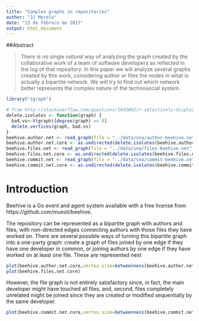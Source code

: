 ```yaml
---
title: "Complex graphs in repositories"
author: "JJ Merelo"
date: "13 de febrero de 2017"
output: html_document
---
```


##Abstract

>There is no single *natural* way of analyzing the graph created by the collaborative work of a team of software developers as reflected in the log of that repository. In this paper we will analyze several graphs created by this work, considering author or files the nodes in what is actually a bipartite network. We will try to find out which network better represents the complex nature of the technosocial system.

```r
library("igraph")

# from http://stackoverflow.com/questions/5643002/r-selectively-display-nodes-when-plotting-an-igraph
delete.isolates <- function(graph) {
  bad.vs<-V(graph)[degree(graph) == 0]
  delete.vertices(graph, bad.vs)
}
beehive.author.net <- read_graph(file = "../data/sna/author-beehive.net", format = 'pajek')
beehive.author.net.core <- as.undirected(delete.isolates(beehive.author.net), mode='each')
beehive.files.net <- read_graph(file = "../data/sna/files-beehive.net", format = 'pajek')
beehive.files.net.core <- as.undirected(delete.isolates(beehive.files.net), mode='each')
beehive.commit.net <- read_graph(file = "../data/sna/commit-beehive.net", format = 'pajek')
beehive.commit.net.core <- as.undirected(delete.isolates(beehive.commit.net), mode='each')

```

# Introduction

Beehive is a Go event and agent system available with a free license from https://github.com/muesli/beehive.

The repository can be represented as a bipartite graph with authors and files, with non-directed edges connecting authors with those files they have worked on. There are several possible ways of turning this bipartite graph into a one-party graph: create a graph of files joined by one edge if they have one developer in common, or joining authors by one edge if they have worked on at least one file. These are represented next

```r
plot(beehive.author.net.core,vertex.size=betweenness(beehive.author.net.core)/10,vertex.label=NA,layout = layout.fruchterman.reingold,vertex.color=closeness(beehive.author.net.core),palette=diverging_pal(11))
plot(beehive.files.net.core)
```

However, the file graph is not entirely satisfactory since, in fact, the main developer might have touched all files, and, second, files completely unrelated might be joined since they are created or modified sequentially by the same developer. 


```r
plot(beehive.commit.net.core,vertex.size=betweenness(beehive.commit.net.core)/500,vertex.label=NA,layout = layout.fruchterman.reingold,vertex.color=closeness(beehive.author.net.core)*10,palette=diverging_pal(11))
```

